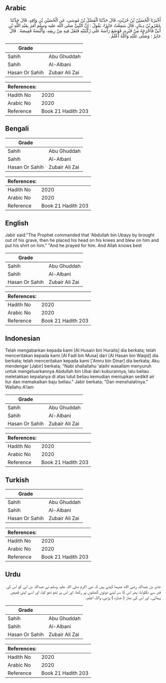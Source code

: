 ## Arabic


<div dir="rtl" lang="ar" style={{fontSize:'larger',backgroundColor:'#f8f9fa',padding:20}}>
أَخْبَرَنَا الْحُسَيْنُ بْنُ حُرَيْثٍ، قَالَ حَدَّثَنَا الْفَضْلُ بْنُ مُوسَى، عَنِ الْحُسَيْنِ بْنِ وَاقِدٍ، قَالَ حَدَّثَنَا عَمْرُو بْنُ دِينَارٍ، قَالَ سَمِعْتُ جَابِرًا، يَقُولُ ‏:‏ إِنَّ النَّبِيَّ صلى الله عليه وسلم أَمَرَ بِعَبْدِ اللَّهِ بْنِ أُبَىٍّ فَأَخْرَجَهُ مِنْ قَبْرِهِ، فَوَضَعَ رَأْسَهُ عَلَى رُكْبَتَيْهِ فَتَفَلَ فِيهِ مِنْ رِيقِهِ، وَأَلْبَسَهُ قَمِيصَهُ ‏.‏ قَالَ جَابِرٌ ‏:‏ وَصَلَّى عَلَيْهِ وَاللَّهُ أَعْلَمُ ‏.‏
</div>
<div style={{backgroundColor:'#f8f9fa',padding:20, marginBottom: 10}}><table> <thead> <tr> <th>Grade</th> <th></th> </tr> </thead> <tbody> <tr><td>Sahih</td><td>Abu Ghuddah</td></tr><tr><td>Sahih</td><td>Al-Albani</td></tr><tr><td>Hasan Or Sahih</td><td>Zubair Ali Zai</td></tr></tbody></table><table> <thead> <tr> <th>References:</th> <th></th> </tr> </thead> <tbody><tr><td>Hadith No</td><td>2020</td></tr><tr><td>Arabic No</td><td>2020</td></tr><tr><td>Reference</td><td>Book 21 Hadith 203</td></tr></tbody></table></div>

## Bengali


<div dir="ltr" lang="bn" style={{fontSize:'larger',backgroundColor:'#f8f9fa',padding:20}}>

</div>
<div style={{backgroundColor:'#f8f9fa',padding:20, marginBottom: 10}}><table> <thead> <tr> <th>Grade</th> <th></th> </tr> </thead> <tbody> <tr><td>Sahih</td><td>Abu Ghuddah</td></tr><tr><td>Sahih</td><td>Al-Albani</td></tr><tr><td>Hasan Or Sahih</td><td>Zubair Ali Zai</td></tr></tbody></table><table> <thead> <tr> <th>References:</th> <th></th> </tr> </thead> <tbody><tr><td>Hadith No</td><td>2020</td></tr><tr><td>Arabic No</td><td>2020</td></tr><tr><td>Reference</td><td>Book 21 Hadith 203</td></tr></tbody></table></div>

## English


<div dir="ltr" lang="en" style={{fontSize:'larger',backgroundColor:'#f8f9fa',padding:20}}>
Jabir said:"The Prophet commanded that 'Abdullah bin Ubayy by brought out of his grave, then he placed his head on his knees and blew on him and put his shirt on him." "And he prayed for him. And Allah knows best
</div>
<div style={{backgroundColor:'#f8f9fa',padding:20, marginBottom: 10}}><table> <thead> <tr> <th>Grade</th> <th></th> </tr> </thead> <tbody> <tr><td>Sahih</td><td>Abu Ghuddah</td></tr><tr><td>Sahih</td><td>Al-Albani</td></tr><tr><td>Hasan Or Sahih</td><td>Zubair Ali Zai</td></tr></tbody></table><table> <thead> <tr> <th>References:</th> <th></th> </tr> </thead> <tbody><tr><td>Hadith No</td><td>2020</td></tr><tr><td>Arabic No</td><td>2020</td></tr><tr><td>Reference</td><td>Book 21 Hadith 203</td></tr></tbody></table></div>

## Indonesian


<div dir="ltr" lang="id" style={{fontSize:'larger',backgroundColor:'#f8f9fa',padding:20}}>
Telah mengabarkan kepada kami [Al Husain bin Huraits] dia berkata; telah menceritakan kepada kami [Al Fadl bin Musa] dari [Al Hasan bin Waqid] dia berkata; telah menceritakan kepada kami ['Amru bin Dinar] dia berkata; Aku mendengar [Jabir] berkata; "Nabi shallallahu 'alaihi wasallam menyuruh untuk mengeluarkannya Abdullah bin Ubai dari kuburannya, lalu beliau meletakkan kepalanya di atas lutut beliau kemudian meniupkan sedikit air liur dan memakaikan baju beliau." Jabir berkata; "Dan menshalatinya." Wallahu A'lam
</div>
<div style={{backgroundColor:'#f8f9fa',padding:20, marginBottom: 10}}><table> <thead> <tr> <th>Grade</th> <th></th> </tr> </thead> <tbody> <tr><td>Sahih</td><td>Abu Ghuddah</td></tr><tr><td>Sahih</td><td>Al-Albani</td></tr><tr><td>Hasan Or Sahih</td><td>Zubair Ali Zai</td></tr></tbody></table><table> <thead> <tr> <th>References:</th> <th></th> </tr> </thead> <tbody><tr><td>Hadith No</td><td>2020</td></tr><tr><td>Arabic No</td><td>2020</td></tr><tr><td>Reference</td><td>Book 21 Hadith 203</td></tr></tbody></table></div>

## Turkish


<div dir="ltr" lang="tr" style={{fontSize:'larger',backgroundColor:'#f8f9fa',padding:20}}>

</div>
<div style={{backgroundColor:'#f8f9fa',padding:20, marginBottom: 10}}><table> <thead> <tr> <th>Grade</th> <th></th> </tr> </thead> <tbody> <tr><td>Sahih</td><td>Abu Ghuddah</td></tr><tr><td>Sahih</td><td>Al-Albani</td></tr><tr><td>Hasan Or Sahih</td><td>Zubair Ali Zai</td></tr></tbody></table><table> <thead> <tr> <th>References:</th> <th></th> </tr> </thead> <tbody><tr><td>Hadith No</td><td>2020</td></tr><tr><td>Arabic No</td><td>2020</td></tr><tr><td>Reference</td><td>Book 21 Hadith 203</td></tr></tbody></table></div>

## Urdu


<div dir="rtl" lang="ur" style={{fontSize:'larger',backgroundColor:'#f8f9fa',padding:20}}>
جابر بن عبداللہ رضی الله عنہما کہتے ہیں کہ نبی اکرم صلی اللہ علیہ وسلم نے عبداللہ بن ابی کو اس کی قبر سے نکلوایا، پھر اس کا سر اپنے دونوں گھٹنوں پر رکھا، اور اس پر تھو تھو کیا، اور اسے اپنی قمیص پہنائی۔ اور اس کی نماز ( جنازہ ) پڑھی، واللہ اعلم۔
</div>
<div style={{backgroundColor:'#f8f9fa',padding:20, marginBottom: 10}}><table> <thead> <tr> <th>Grade</th> <th></th> </tr> </thead> <tbody> <tr><td>Sahih</td><td>Abu Ghuddah</td></tr><tr><td>Sahih</td><td>Al-Albani</td></tr><tr><td>Hasan Or Sahih</td><td>Zubair Ali Zai</td></tr></tbody></table><table> <thead> <tr> <th>References:</th> <th></th> </tr> </thead> <tbody><tr><td>Hadith No</td><td>2020</td></tr><tr><td>Arabic No</td><td>2020</td></tr><tr><td>Reference</td><td>Book 21 Hadith 203</td></tr></tbody></table></div>